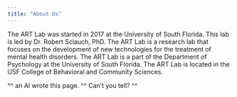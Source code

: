 ```yaml
---
title: "About Us"
---
```


The ART Lab was started in 2017 at the University of South Florida. This lab is led by Dr. Robert Sclauch, PhD. The ART Lab is a research lab that focuses on the development of new technologies for the treatment of mental health disorders. The ART Lab is a part of the Department of Psychology at the University of South Florida. The ART Lab is located in the USF College of Behavioral and Community Sciences.

^^ an AI wrote this page. ^^
Can't you tell? ^^